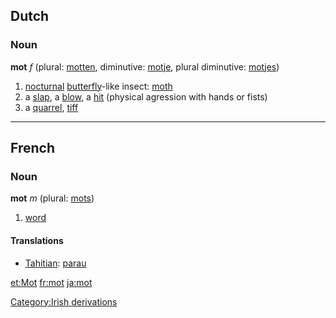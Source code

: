 ==Dutch==
===Noun===
'''mot''' ''f'' (plural: [[motten]], diminutive: [[motje]], plural diminutive: [[motjes]])

#[[nocturnal]] [[butterfly]]-like insect: [[moth]]
#a [[slap]], a [[blow]], a [[hit]] (physical agression with hands or fists)
#a [[quarrel]], [[tiff]]

----

==French==
===Noun===

'''mot''' ''m'' (plural: [[mots]])

# [[word]]

====Translations====
*[[Tahitian]]: [[parau]]

[[et:Mot]]
[[fr:mot]]
[[ja:mot]]
[[Category:Irish derivations]]